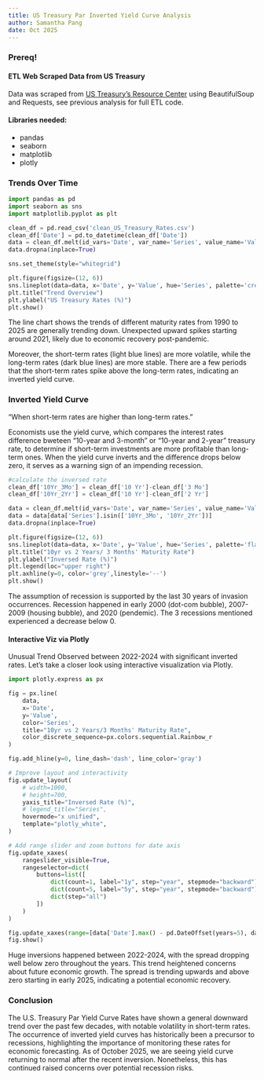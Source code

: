 ```yaml
---
title: US Treasury Par Inverted Yield Curve Analysis
author: Samantha Pang
date: Oct 2025
---
```



### Prereq!
#### ETL Web Scraped Data from US Treasury
Data was scraped from [US Treasury's Resource Center](https://home.treasury.gov/resource-center/data-chart-center/interest-rates/TextView?type=daily_treasury_yield_curve&field_tdr_date_value=2024) using BeautifulSoup and Requests, see previous analysis for full ETL code.

#### Libraries needed:

* pandas
* seaborn
* matplotlib
* plotly


### Trends Over Time

```python
import pandas as pd
import seaborn as sns
import matplotlib.pyplot as plt

clean_df = pd.read_csv('clean_US_Treasury_Rates.csv')
clean_df['Date'] = pd.to_datetime(clean_df['Date'])
data = clean_df.melt(id_vars='Date', var_name='Series', value_name='Value')
data.dropna(inplace=True)

sns.set_theme(style="whitegrid")

plt.figure(figsize=(12, 6))
sns.lineplot(data=data, x='Date', y='Value', hue='Series', palette='crest')
plt.title("Trend Overview")
plt.ylabel("US Treasury Rates (%)")
plt.show()
```

The line chart shows the trends of different maturity rates from 1990 to 2025 are generally trending down. Unexpected upward spikes starting around 2021, likely due to economic recovery post-pandemic.

Moreover, the short-term rates (light blue lines) are more volatile, while the long-term rates (dark blue lines) are more stable. There are a few periods that the short-term rates spike above the long-term rates, indicating an inverted yield curve.

### Inverted Yield Curve

"When short-term rates are higher than long-term rates."

Economists use the yield curve, which compares the interest rates difference bweteen "10-year and 3-month" or "10-year and 2-year" treasury rate, to determine if short-term investments are more profitable than long-term ones. When the yield curve inverts and the difference drops below zero, it serves as a warning sign of an impending recession.

```python
#calculate the inversed rate
clean_df['10Yr_3Mo'] = clean_df['10 Yr']-clean_df['3 Mo']
clean_df['10Yr_2Yr'] = clean_df['10 Yr']-clean_df['2 Yr']

data = clean_df.melt(id_vars='Date', var_name='Series', value_name='Value')
data = data[data['Series'].isin(['10Yr_3Mo', '10Yr_2Yr'])]
data.dropna(inplace=True)

plt.figure(figsize=(12, 6))
sns.lineplot(data=data, x='Date', y='Value', hue='Series', palette='flare')
plt.title("10yr vs 2 Years/ 3 Months' Maturity Rate")
plt.ylabel("Inversed Rate (%)")
plt.legend(loc="upper right")
plt.axhline(y=0, color='grey',linestyle='--')
plt.show()
```

The assumption of recession is supported by the last 30 years of invasion occurrences.
Recession happened in early 2000 (dot-com bubble), 2007-2009 (housing bubble), and 2020 (pendemic). The 3 recessions mentioned experienced a decrease below 0.

#### Interactive Viz via Plotly
Unusual Trend Observed between 2022-2024 with significant inverted rates. Let's take a closer look using interactive visualization via Plotly.

```python
import plotly.express as px

fig = px.line(
    data,
    x='Date',
    y='Value',
    color='Series',
    title="10yr vs 2 Years/3 Months' Maturity Rate",
    color_discrete_sequence=px.colors.sequential.Rainbow_r
)

fig.add_hline(y=0, line_dash='dash', line_color='gray')

# Improve layout and interactivity
fig.update_layout(
    # width=1000,
    # height=700,
    yaxis_title="Inversed Rate (%)",
    # legend_title="Series",
    hovermode="x unified",
    template="plotly_white",
)

# Add range slider and zoom buttons for date axis
fig.update_xaxes(
    rangeslider_visible=True,
    rangeselector=dict(
        buttons=list([
            dict(count=1, label="1y", step="year", stepmode="backward"),
            dict(count=5, label="5y", step="year", stepmode="backward"),
            dict(step="all")
        ])
    )
)

fig.update_xaxes(range=[data['Date'].max() - pd.DateOffset(years=5), data['Date'].max()])
fig.show()
```

Huge inversions happened between 2022-2024, with the spread dropping well below zero throughout the years. This trend heightened concerns about future economic growth. The spread is trending upwards and above zero starting in early 2025, indicating a potential economic recovery. 

### Conclusion
The U.S. Treasury Par Yield Curve Rates have shown a general downward trend over the past few decades, with notable volatility in short-term rates. The occurrence of inverted yield curves has historically been a precursor to recessions, highlighting the importance of monitoring these rates for economic forecasting. As of October 2025, we are seeing yield curve returning to normal after the recent inversion. Nonetheless, this has continued raised concerns over potential recession risks.